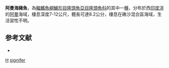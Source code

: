 {{Speciesbox 
| taxon = Halichoeres signifer
| status = DD
| status_system = IUCN3.1
| authority = [[Randall|Randall]] & [[Earle|Earle]], 1994
| synonyms = 
}}

'''阿曼海豬魚'''，為[[輻鰭魚綱|輻鰭魚綱]][[鱸形目|鱸形目]][[隆頭魚亞目|隆頭魚亞目]][[隆頭魚科|隆頭魚科]]的其中一[[種|種]]，分布於西[[印度洋|印度洋]]的[[阿曼|阿曼]]海域，棲息深度7-12公尺，體長可達8.2公分，棲息在礁沙混合區海域，生活習性不明。

==参考文献==
*{{FishBase_species|genus=Halichoeres|species=signifer|year=2013|month=7}}

{{taxonbar}}
[[Category:1994年描述的鱼类|H]]
[[Category:海豬魚屬|signifer]]
{{animal-stub}}